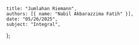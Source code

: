     title: "Jumlahan Riemann",
    authors: [{ name: "Nabil Akbarazzima Fatih" }],
    date: "05/26/2025",
    subject: "Integral",
};